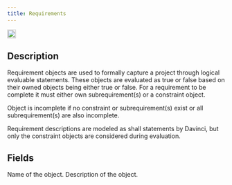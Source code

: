 ```yaml
---
title: Requirements
---
```


<img height="20" noZoom src="/images/objecticons/requirement.svg" />

## Description
Requirement objects are used to formally capture a project through logical evaluable statements. These objects are evaluated as true or false based on their owned objects being either true or false. For a requirement to be complete it must either own subrequirement(s) or a constraint object. 

<Note>Object is incomplete if no constraint or subrequirement(s) exist or all subrequirement(s) are also incomplete.</Note>

<Info>Requirement descriptions are modeled as shall statements by Davinci, but only the constraint objects are considered during evaluation.</Info>

## Fields


<ParamField path="Name" type="string">
Name of the object.
</ParamField>

<ParamField path="Description" type="string">
  Description of the object.
</ParamField>
